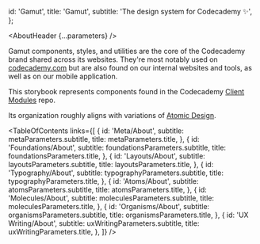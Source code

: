 


  id: 'Gamut',
  title: 'Gamut',
  subtitle: 'The design system for Codecademy ✨',
};

<Meta title="Gamut" />

<AboutHeader {...parameters} />

Gamut components, styles, and utilities are the core of the Codecademy brand shared across its websites.
They're most notably used on [codecademy.com](https://codecademy.com) but are also found on our internal websites and tools, as well as on our mobile application.

This storybook represents components found in the Codecademy [Client Modules](https://github.com/Codecademy/gamut) repo.

Its organization roughly aligns with variations of [Atomic Design](https://bradfrost.com/blog/post/atomic-web-design/).

<TableOfContents
  links={[
    {
      id: 'Meta/About',
      subtitle: metaParameters.subtitle,
      title: metaParameters.title,
    },
    {
      id: 'Foundations/About',
      subtitle: foundationsParameters.subtitle,
      title: foundationsParameters.title,
    },
    {
      id: 'Layouts/About',
      subtitle: layoutsParameters.subtitle,
      title: layoutsParameters.title,
    },
    {
      id: 'Typography/About',
      subtitle: typographyParameters.subtitle,
      title: typographyParameters.title,
    },
    {
      id: 'Atoms/About',
      subtitle: atomsParameters.subtitle,
      title: atomsParameters.title,
    },
    {
      id: 'Molecules/About',
      subtitle: moleculesParameters.subtitle,
      title: moleculesParameters.title,
    },
    {
      id: 'Organisms/About',
      subtitle: organismsParameters.subtitle,
      title: organismsParameters.title,
    },
    {
      id: 'UX Writing/About',
      subtitle: uxWritingParameters.subtitle,
      title: uxWritingParameters.title,
    },
  ]}
/>
